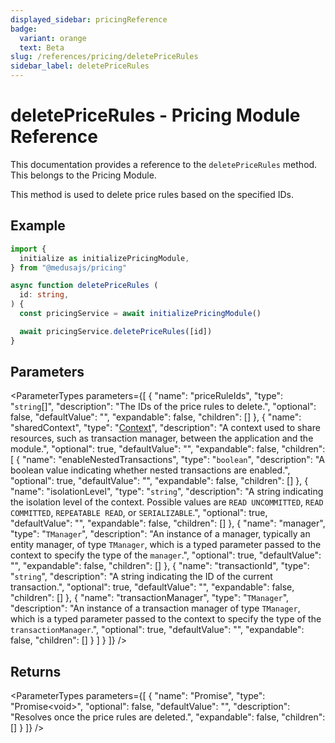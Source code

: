 ```yaml
---
displayed_sidebar: pricingReference
badge:
  variant: orange
  text: Beta
slug: /references/pricing/deletePriceRules
sidebar_label: deletePriceRules
---
```



# deletePriceRules - Pricing Module Reference

This documentation provides a reference to the `deletePriceRules` method. This belongs to the Pricing Module.

This method is used to delete price rules based on the specified IDs.

## Example

```ts
import {
  initialize as initializePricingModule,
} from "@medusajs/pricing"

async function deletePriceRules (
  id: string,
) {
  const pricingService = await initializePricingModule()

  await pricingService.deletePriceRules([id])
}
```

## Parameters

<ParameterTypes parameters={[
  {
    "name": "priceRuleIds",
    "type": "`string`[]",
    "description": "The IDs of the price rules to delete.",
    "optional": false,
    "defaultValue": "",
    "expandable": false,
    "children": []
  },
  {
    "name": "sharedContext",
    "type": "[Context](../../pricing/interfaces/pricing.Context.mdx)",
    "description": "A context used to share resources, such as transaction manager, between the application and the module.",
    "optional": true,
    "defaultValue": "",
    "expandable": false,
    "children": [
      {
        "name": "enableNestedTransactions",
        "type": "`boolean`",
        "description": "A boolean value indicating whether nested transactions are enabled.",
        "optional": true,
        "defaultValue": "",
        "expandable": false,
        "children": []
      },
      {
        "name": "isolationLevel",
        "type": "`string`",
        "description": "A string indicating the isolation level of the context. Possible values are `READ UNCOMMITTED`, `READ COMMITTED`, `REPEATABLE READ`, or `SERIALIZABLE`.",
        "optional": true,
        "defaultValue": "",
        "expandable": false,
        "children": []
      },
      {
        "name": "manager",
        "type": "`TManager`",
        "description": "An instance of a manager, typically an entity manager, of type `TManager`, which is a typed parameter passed to the context to specify the type of the `manager`.",
        "optional": true,
        "defaultValue": "",
        "expandable": false,
        "children": []
      },
      {
        "name": "transactionId",
        "type": "`string`",
        "description": "A string indicating the ID of the current transaction.",
        "optional": true,
        "defaultValue": "",
        "expandable": false,
        "children": []
      },
      {
        "name": "transactionManager",
        "type": "`TManager`",
        "description": "An instance of a transaction manager of type `TManager`, which is a typed parameter passed to the context to specify the type of the `transactionManager`.",
        "optional": true,
        "defaultValue": "",
        "expandable": false,
        "children": []
      }
    ]
  }
]} />

## Returns

<ParameterTypes parameters={[
  {
    "name": "Promise",
    "type": "Promise&#60;void&#62;",
    "optional": false,
    "defaultValue": "",
    "description": "Resolves once the price rules are deleted.",
    "expandable": false,
    "children": []
  }
]} />
